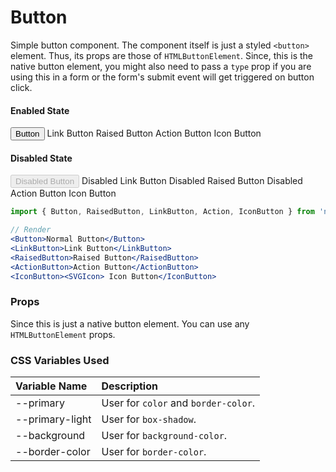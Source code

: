 
<Meta title='Components/Button' component={Button} />

# Button

Simple button component. The component itself is just a styled `<button>` element. Thus, its props are those
of `HTMLButtonElement`. Since, this is the native button element, you might also need to pass a `type` prop
if you are using this in a form or the form's submit event will get triggered on button click.

#### Enabled State
<Preview>
    <Button><SearchIcon /> Button</Button>
    <LinkButton><SearchIcon /> Link Button</LinkButton>
    <RaisedButton><SearchIcon /> Raised Button</RaisedButton>
    <ActionButton><SearchIcon /> Action Button</ActionButton>
    <IconButton><SearchIcon /> Icon Button</IconButton>
</Preview>

#### Disabled State
<Preview>
    <Button disabled><SearchIcon /> Disabled Button</Button>
    <LinkButton disabled><SearchIcon /> Disabled Link Button</LinkButton>
    <RaisedButton disabled><SearchIcon /> Disabled Raised Button</RaisedButton>
    <ActionButton disabled><SearchIcon /> Disabled Action Button</ActionButton>
    <IconButton disabled><SearchIcon /> Icon Button</IconButton>
</Preview>

```jsx
import { Button, RaisedButton, LinkButton, Action, IconButton } from 'no-frills-ui';

// Render
<Button>Normal Button</Button>
<LinkButton>Link Button</LinkButton>
<RaisedButton>Raised Button</RaisedButton>
<ActionButton>Action Button</ActionButton>
<IconButton><SVGIcon> Icon Button</IconButton>
```

### Props

Since this is just a native button element. You can use any `HTMLButtonElement` props.

### CSS Variables Used

| Variable Name | Description |
| :- | :- |
| --primary | User for `color` and `border-color`. |
| --primary-light | User for `box-shadow`. |
| --background | User for `background-color`. |
| --border-color | User for `border-color`. |
